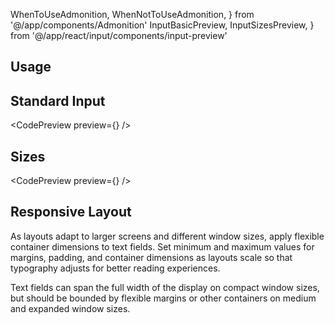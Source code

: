 ---
---

  WhenToUseAdmonition,
  WhenNotToUseAdmonition,
} from '@/app/components/Admonition'
  InputBasicPreview,
  InputSizesPreview,
} from '@/app/react/input/components/input-preview'

## Usage

<WhenToUseAdmonition description="Use a text field when someone needs to enter text into a UI, such as filling in contact or payment information." />

## Standard Input

<CodePreview preview={<InputBasicPreview />} />

<WhenToUseAdmonition description="When you use any type of standard inputs within a form." />

## Sizes

<CodePreview preview={<InputSizesPreview />} />

## Responsive Layout

As layouts adapt to larger screens and different window sizes, apply flexible container dimensions to text fields. Set minimum and maximum values for margins, padding, and container dimensions as layouts scale so that typography adjusts for better reading experiences.

Text fields can span the full width of the display on compact window sizes, but should be bounded by flexible margins or other containers on medium and expanded window sizes.
